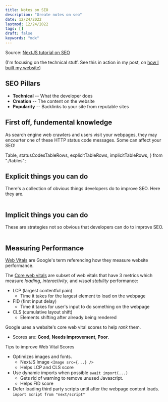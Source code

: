 ```yaml
---
title: Notes on SEO
description: "Greate notes on seo"
date: 12/24/2022
lastmod: 12/24/2022
tags: []
draft: false
keywords: "mdx"
---
```


Source: [NextJS tutorial on SEO](https://nextjs.org/learn/seo/introduction-to-seo/importance-of-seo)

(I'm focusing on the technical stuff. See this in action in my post, on [how I built my website](/notes/website-setup-2023))

## **SEO Pillars**

- **Technical** -- What the developer does
- **Creation** -- The content on the website
- **Popularity** -- Backlinks to your site from reputable sites

## **First off, fundemental knowledge**

As search engine web crawlers and users visit your webpages, they may encourter one of these HTTP status code messages. Some can affect your SEO!

  Table,
  statusCodesTableRows,
  explicitTableRows,
  implicitTableRows,
} from "./tables";

<Table contents={statusCodesTableRows} />

## Explicit things you can do

There's a collection of obvious things developers do to improve SEO. Here they are.

<Table contents={explicitTableRows} />

## Implicit things you can do

These are strategies not so obvious that developers can do to improve SEO.

<Table contents={implicitTableRows} />

## Measuring Performance

[Web Vitals](https://web.dev/vitals/) are Google's term referencing how they measure website performance.

The <ins>Core web vitals</ins> are subset of web vitals that have 3 metrics which measure _loading_, _interactivity_, and _visual stability_ performance:

- LCP (largest contentful pain)
  - Time it takes for the largest element to load on the webpage
- FID (first input delay)
  - Time it takes for user's input to do something on the webpage
- CLS (cumulative layout shift)
  - Elements shifting after already being rendered

Google uses a website's core web vital scores to help _rank_ them.

- Scores are: **Good**, **Needs improvement**, **Poor**.

Tips to improve Web Vital Scores

- Optimizes images and fonts.
  - NextJS Image `<Image src={...} />`
  - Helps LCP and CLS score
- Use dynamic imports when possible `await import(...)`
  - Gets rid of warning to remove unused Javascript.
  - Helps FID score
- Defer loading third party scripts until after the webpage content loads. `import Script from "next/script"`
